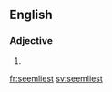 ==English==

===Adjective===
{{head|en|adjective superlative form}}

# {{en-superlative of|seemly}}

[[fr:seemliest]]
[[sv:seemliest]]